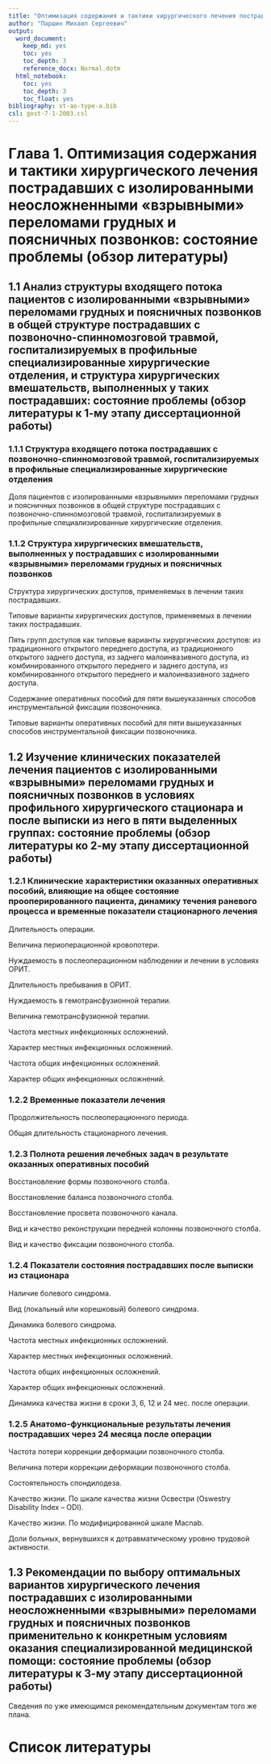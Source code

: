 ```yaml
---
title: "Оптимизация содержания и тактики хирургического лечения пострадавших с изолированными неосложненными «взрывными» переломами грудных и поясничных позвонков: дисс. … канд. мед. наук: 14.01.15"
author: "Паршин Михаил Сергеевич"
output:
  word_document:
    keep_md: yes
    toc: yes
    toc_depth: 3
    reference_docx: Normal.dotm
  html_notebook:
    toc: yes
    toc_depth: 3
    toc_float: yes
bibliography: xt-ao-type-a.bib
csl: gost-7-1-2003.csl
---
```


# Глава 1. Оптимизация содержания и тактики хирургического лечения пострадавших с изолированными неосложненными «взрывными» переломами грудных и поясничных позвонков: состояние проблемы (обзор литературы)

## 1.1 Анализ структуры входящего потока пациентов с изолированными «взрывными» переломами грудных и поясничных позвонков в общей структуре пострадавших с позвоночно-спинномозговой травмой, госпитализируемых в профильные специализированные хирургические отделения, и структура хирургических вмешательств, выполненных у таких пострадавших: состояние проблемы (обзор литературы к 1-му этапу диссертационной работы)

### 1.1.1 Структура входящего потока пострадавших с позвоночно-спинномозговой травмой, госпитализируемых в профильные специализированные хирургические отделения

Доля пациентов с изолированными «взрывными» переломами грудных и поясничных позвонков в общей структуре пострадавших с позвоночно-спинномозговой травмой, госпитализируемых в профильные специализированные хирургические отделения.

### 1.1.2 Структура хирургических вмешательств, выполненных у пострадавших с изолированными «взрывными» переломами грудных и поясничных позвонков

Структура хирургических доступов, применяемых в лечении таких пострадавших.

Типовые варианты хирургических доступов, применяемых в лечении таких пострадавших.

Пять групп доступов как типовые варианты хирургических доступов: из традиционного открытого переднего доступа, из традиционного открытого заднего доступа, из заднего малоинвазивного доступа, из комбинированного открытого переднего и заднего доступа, из комбинированного открытого переднего и малоинвазивного заднего доступа.

Содержание оперативных пособий для пяти вышеуказанных способов инструментальной фиксации позвоночника.

Типовые варианты оперативных пособий для пяти вышеуказанных способов инструментальной фиксации позвоночника.

## 1.2 Изучение клинических показателей лечения пациентов с изолированными «взрывными» переломами грудных и поясничных позвонков в условиях профильного хирургического стационара и после выписки из него в пяти выделенных группах: состояние проблемы (обзор литературы ко 2-му этапу диссертационной работы)

### 1.2.1 Клинические характеристики оказанных оперативных пособий, влияющие на общее состояние прооперированного пациента, динамику течения раневого процесса и временные показатели стационарного лечения

Длительность операции.

Величина периоперационной кровопотери.

Нуждаемость в послеоперационном наблюдении и лечении в условиях ОРИТ.

Длительность пребывания в ОРИТ.

Нуждаемость в гемотрансфузионной терапии.

Величина гемотрансфузионной терапии.

Частота местных инфекционных осложнений.

Характер местных инфекционных осложнений.

Частота общих инфекционных осложнений.

Характер общих инфекционных осложнений.

### 1.2.2 Временные показатели лечения

Продолжительность послеоперационного периода.

Общая длительность стационарного лечения.

### 1.2.3 Полнота решения лечебных задач в результате оказанных оперативных пособий

Восстановление формы позвоночного столба.

Восстановление баланса позвоночного столба.

Восстановление просвета позвоночного канала.

Вид и качество реконструкции передней колонны позвоночного столба.

Вид и качество фиксации позвоночного столба.

### 1.2.4 Показатели состояния пострадавших после выписки из стационара

Наличие болевого синдрома.

Вид (локальный или корешковый) болевого синдрома.

Динамика болевого синдрома.

Частота местных инфекционных осложнений.

Характер местных инфекционных осложнений.

Частота общих инфекционных осложнений.

Характер общих инфекционных осложнений.

Динамика качества жизни в сроки 3, 6, 12 и 24 мес. после операции.

### 1.2.5 Анатомо-функциональные результаты лечения пострадавших через 24 месяца после операции

Частота потери коррекции деформации позвоночного столба.

Величина потери коррекции деформации позвоночного столба.

Состоятельность спондилодеза.

Качество жизни. По шкале качества жизни Освестри (Oswestry Disability Index – ODI).

Качество жизни. По модифицированной шкале Macnab.

Доли больных, вернувшихся к дотравматическому уровню трудовой активности.

## 1.3 Рекомендации по выбору оптимальных вариантов хирургического лечения пострадавших с изолированными неосложненными «взрывными» переломами грудных и поясничных позвонков применительно к конкретным условиям оказания специализированной медицинской помощи: состояние проблемы (обзор литературы к 3-му этапу диссертационной работы)

Сведения по уже имеющимся рекомендательным документам того же плана.

# Список литературы

